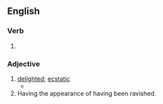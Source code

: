 ==English==

===Verb===
{{head|en|verb form}}

# {{en-past of|ravish}}

===Adjective===
{{head|en|adjective}}

# [[delighted]]; [[ecstatic]]
#* {{quote-book|en|year=1749|author=Henry Fielding|title=The History of Tom Jones, a Foundling|passage=[W]henever the person who is possessed of [natural goodness] doth what is right, no '''ravished''' or friendly spectator is so eager or so loud in his applause: on the contrary, when he doth wrong, no critic is so apt to hiss and explode him.}}
# Having the appearance of having been ravished. {{rfex|en}}